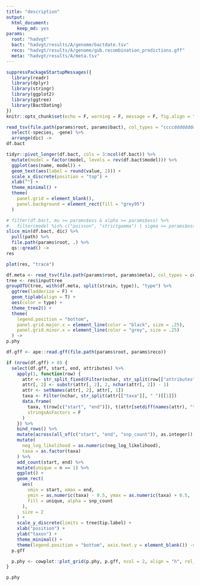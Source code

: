 ```yaml
---
title: "description"
output:
  html_document:
    keep_md: yes
params:
  root: "hadvgt"
  bact: "hadvgt/results/A/genome/bactdate.tsv"
  reco: "hadvgt/results/A/genome/gub.recombination_predictions.gff"
  meta: "hadvgt/results/A/meta.tsv"
---
```


```r
suppressPackageStartupMessages({
  library(readr)
  library(dplyr)
  library(stringr)
  library(ggplot2)
  library(ggtree)
  library(BactDating)
})
knitr::opts_chunk$set(echo = F, warning = F, message = F, fig.align = "center")
```

```r
read_tsv(file.path(params$root, params$bact), col_types = "ccccdddddddd") %>%
  select(-species, -gene) %>%
  arrange(dic) ->
df.bact
```

```r
tidyr::pivot_longer(df.bact, cols = 3:ncol(df.bact)) %>%
  mutate(model = factor(model, levels = rev(df.bact$model))) %>%
  ggplot(aes(name, model)) +
  geom_text(aes(label = round(value, 2))) +
  scale_x_discrete(position = "top") +
  xlab("") +
  theme_minimal() +
  theme(
    panel.grid = element_blank(),
    panel.background = element_rect(fill = "grey95")
  )
```

```r
# filter(df.bact, mu >= params$ess & alpha >= params$ess) %>%
#   filter(model %in% c("poisson", "strictgamma") | sigma >= params$ess) %>%
slice_min(df.bact, dic) %>%
  pull(path) %>%
  file.path(params$root, .) %>%
  qs::qread() ->
res

plot(res, "trace")
```

```r
df.meta <- read_tsv(file.path(params$root, params$meta), col_types = cols(.default = "c"))
tree <- res$inputtree
groupOTU(tree, with(df.meta, split(strain, type)), "type") %>%
  ggtree(ladderize = F) +
  geom_tiplab(align = T) +
  aes(color = type) +
  theme_tree2() +
  theme(
    legend.position = "bottom",
    panel.grid.major.x = element_line(color = "black", size = .25),
    panel.grid.minor.x = element_line(color = "grey", size = .25)
  ) ->
p.phy

df.gff <- ape::read.gff(file.path(params$root, params$reco))

if (nrow(df.gff) > 0) {
  select(df.gff, start, end, attributes) %>%
    apply(1, function(row) {
      attr <- str_split_fixed(Filter(nchar, str_split(row[["attributes"]], ";")[[1]]), "=", 2)
      attr[, 2] <- substr(attr[, 2], 2, nchar(attr[, 2]) - 1)
      attr <- setNames(attr[, 2], attr[, 1])
      taxa <- Filter(nchar, str_split(attr[["taxa"]], " ")[[1]])
      data.frame(
        taxa, t(row[c("start", "end")]), t(attr[setdiff(names(attr), "taxa")]),
        stringsAsFactors = F
      )
    }) %>%
    bind_rows() %>%
    mutate(across(all_of(c("start", "end", "snp_count")), as.integer)) %>%
    mutate(
      neg_log_likelihood = as.numeric(neg_log_likelihood),
      taxa = as.factor(taxa)
    ) %>%
    add_count(start, end) %>%
    mutate(unique = n == 1) %>%
    ggplot() +
    geom_rect(
      aes(
        xmin = start, xmax = end,
        ymin = as.numeric(taxa) - 0.5, ymax = as.numeric(taxa) + 0.5,
        fill = unique, alpha = snp_count
      ),
      size = 2
    ) +
    scale_y_discrete(limits = tree$tip.label) +
    xlab("position") +
    ylab("taxon") +
    theme_minimal() +
    theme(legend.position = "bottom", axis.text.y = element_blank()) ->
  p.gff

  p.phy <- cowplot::plot_grid(p.phy, p.gff, ncol = 2, align = "h", rel_widths = c(2, 1))
}

p.phy
```
